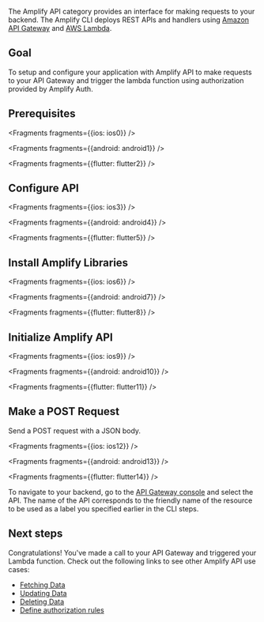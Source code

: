 The Amplify API category provides an interface for making requests to your backend. The Amplify CLI deploys REST APIs and handlers using [Amazon API Gateway](http://docs.aws.amazon.com/apigateway/latest/developerguide/) and [AWS Lambda](http://docs.aws.amazon.com/lambda/latest/dg/).

## Goal
To setup and configure your application with Amplify API to make requests to your API Gateway and trigger the lambda function using authorization provided by Amplify Auth.

## Prerequisites


<Fragments fragments={{ios: ios0}} />


<Fragments fragments={{android: android1}} />


<Fragments fragments={{flutter: flutter2}} />

## Configure API


<Fragments fragments={{ios: ios3}} />


<Fragments fragments={{android: android4}} />


<Fragments fragments={{flutter: flutter5}} />

## Install Amplify Libraries


<Fragments fragments={{ios: ios6}} />


<Fragments fragments={{android: android7}} />


<Fragments fragments={{flutter: flutter8}} />

## Initialize Amplify API


<Fragments fragments={{ios: ios9}} />


<Fragments fragments={{android: android10}} />


<Fragments fragments={{flutter: flutter11}} />

## Make a POST Request

Send a POST request with a JSON body.


<Fragments fragments={{ios: ios12}} />


<Fragments fragments={{android: android13}} />


<Fragments fragments={{flutter: flutter14}} />

To navigate to your backend, go to the [API Gateway console](https://aws.amazon.com/apigateway) and select the API. The name of the API corresponds to the friendly name of the resource to be used as a label you specified earlier in the CLI steps.

## Next steps

Congratulations! You've made a call to your API Gateway and triggered your Lambda function. Check out the following links to see other Amplify API use cases:

* [Fetching Data](/lib-v1/restapi/fetch)
* [Updating Data](/lib-v1/restapi/update)
* [Deleting Data](/lib-v1/restapi/delete)
* [Define authorization rules](/lib-v1/restapi/authz)
